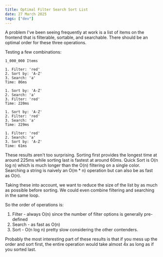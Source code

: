 ```yaml
---
title: Optimal Filter Search Sort List
date: 27 March 2025
tags: ["dev"]
---
```



A problem I've been seeing frequently at work is a list of items on the frontend that is filterable, sortable, and searchable.
<SortFilterSearchList client:only="react" />
There should be an optimal order for these three operations.

Testing a few combinations:

```
1_000_000 Items

1. Filter: 'red'
2. Sort by: 'A-Z'
3. Search: 'a'
Time: 86ms

1. Sort by: 'A-Z'
2. Search: 'a'
3. Filter: 'red'
Time: 220ms

1. Sort by: 'A-Z'
2. Filter: 'red'
3. Search: 'a'
Time: 229ms

1. Filter: 'red'
2. Search: 'a'
3. Sort by: 'A-Z'
Time: 61ms
```

These results aren't too surprising.
Sorting first provides the longest time at around 225ms while sorting last is fastest at around 60ms.
Quick Sort is O(n log n) which is much longer than the O(n) filtering on a single color.
Searching a string is naively an O(m \* n) operation but can also be as fast as O(n).

Taking these into account, we want to reduce the size of the list by as much as possible
before sorting.
We could even combine filtering and searching in the same loop.

So the order of operations is:

1. Filter - always O(n) since the number of filter options is generally pre-defined
2. Search - as fast as O(n)
3. Sort - O(n log n) pretty slow considering the other contenders.

Probably the most interesting part of these results is that if you mess up the
order and sort first, the entire operation would take almost 4x as long as if you sorted last.
